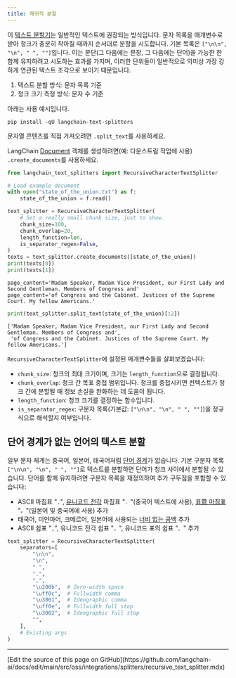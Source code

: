 ```yaml
---
title: 재귀적 분할
---
```


이 [텍스트 분할기](/oss/python/integrations/splitters/)는 일반적인 텍스트에 권장되는 방식입니다. 문자 목록을 매개변수로 받아 청크가 충분히 작아질 때까지 순서대로 분할을 시도합니다. 기본 목록은 `["\n\n", "\n", " ", ""]`입니다. 이는 문단(그 다음에는 문장, 그 다음에는 단어)을 가능한 한 함께 유지하려고 시도하는 효과를 가지며, 이러한 단위들이 일반적으로 의미상 가장 강하게 연관된 텍스트 조각으로 보이기 때문입니다.

1. 텍스트 분할 방식: 문자 목록 기준
2. 청크 크기 측정 방식: 문자 수 기준

아래는 사용 예시입니다.

```shell
pip install -qU langchain-text-splitters
```



문자열 콘텐츠를 직접 가져오려면 `.split_text`를 사용하세요.

LangChain [Document](https://reference.langchain.com/python/langchain_core/documents/#langchain_core.documents.base.Document) 객체를 생성하려면(예: 다운스트림 작업에 사용) `.create_documents`를 사용하세요.

```python
from langchain_text_splitters import RecursiveCharacterTextSplitter

# Load example document
with open("state_of_the_union.txt") as f:
    state_of_the_union = f.read()

text_splitter = RecursiveCharacterTextSplitter(
    # Set a really small chunk size, just to show.
    chunk_size=100,
    chunk_overlap=20,
    length_function=len,
    is_separator_regex=False,
)
texts = text_splitter.create_documents([state_of_the_union])
print(texts[0])
print(texts[1])
```
```output
page_content='Madam Speaker, Madam Vice President, our First Lady and Second Gentleman. Members of Congress and'
page_content='of Congress and the Cabinet. Justices of the Supreme Court. My fellow Americans.'
```

```python
print(text_splitter.split_text(state_of_the_union)[:2])
```

```output
['Madam Speaker, Madam Vice President, our First Lady and Second Gentleman. Members of Congress and',
 'of Congress and the Cabinet. Justices of the Supreme Court. My fellow Americans.']
```




`RecursiveCharacterTextSplitter`에 설정된 매개변수들을 살펴보겠습니다:

- `chunk_size`: 청크의 최대 크기이며, 크기는 `length_function`으로 결정됩니다.
- `chunk_overlap`: 청크 간 목표 중첩 범위입니다. 청크를 중첩시키면 컨텍스트가 청크 간에 분할될 때 정보 손실을 완화하는 데 도움이 됩니다.
- `length_function`: 청크 크기를 결정하는 함수입니다.
- `is_separator_regex`: 구분자 목록(기본값: `["\n\n", "\n", " ", ""]`)을 정규식으로 해석할지 여부입니다.




## 단어 경계가 없는 언어의 텍스트 분할

일부 문자 체계는 중국어, 일본어, 태국어처럼 [단어 경계](https://en.wikipedia.org/wiki/Category:Writing_systems_without_word_boundaries)가 없습니다. 기본 구분자 목록 `["\n\n", "\n", " ", ""]`로 텍스트를 분할하면 단어가 청크 사이에서 분할될 수 있습니다. 단어를 함께 유지하려면 구분자 목록을 재정의하여 추가 구두점을 포함할 수 있습니다:

* ASCII 마침표 "`.`", [유니코드 전각](https://en.wikipedia.org/wiki/Halfwidth_and_Fullwidth_Forms_(Unicode_block)) 마침표 "`．`"(중국어 텍스트에 사용), [표意 마침표](https://en.wikipedia.org/wiki/CJK_Symbols_and_Punctuation) "`。`"(일본어 및 중국어에 사용) 추가
* 태국어, 미얀마어, 크메르어, 일본어에 사용되는 [너비 없는 공백](https://en.wikipedia.org/wiki/Zero-width_space) 추가
* ASCII 쉼표 "`,`", 유니코드 전각 쉼표 "`，`", 유니코드 표의 쉼표 "`、`" 추가

```python
text_splitter = RecursiveCharacterTextSplitter(
    separators=[
        "\n\n",
        "\n",
        " ",
        ".",
        ",",
        "\u200b",  # Zero-width space
        "\uff0c",  # Fullwidth comma
        "\u3001",  # Ideographic comma
        "\uff0e",  # Fullwidth full stop
        "\u3002",  # Ideographic full stop
        "",
    ],
    # Existing args
)
```

---

<Callout icon="pen-to-square" iconType="regular">
  [Edit the source of this page on GitHub](https://github.com/langchain-ai/docs/edit/main/src/oss/integrations/splitters/recursive_text_splitter.mdx)
</Callout>
